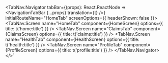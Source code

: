 

  <TabNav.Navigator 
  tabBar={(props): 
  React.ReactNode => <NavigationTabBar {...props} translation={t} />} 
  initialRouteName="HomeTab" 
  screenOptions={{ headerShown: false }}>
        <TabNav.Screen name="HomeTab" component={HomeScreen} options={{ title: t('home:title') }} />
        <TabNav.Screen name="ClaimsTab" component={ClaimsScreen} options={{ title: t('claims:title') }} />
        <TabNav.Screen name="HealthTab" component={HealthScreen} options={{ title: t('health:title') }} />
        <TabNav.Screen name="ProfileTab" component={ProfileScreen} options={{ title: t('profile:title') }} />
  </TabNav.Navigator>
</>`


<ComponentTopInfo componentName="NavigationTabBar" example={exampleString} codeString={NavigationTabBarString} />
